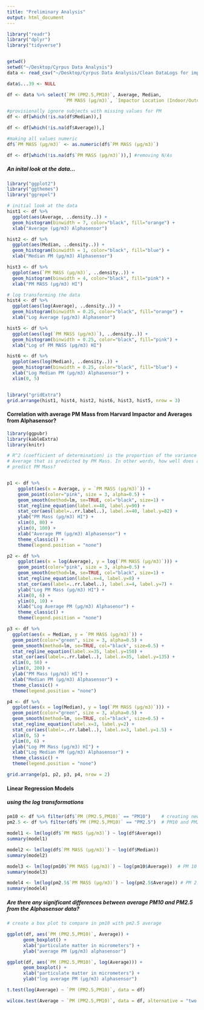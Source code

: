 ```yaml
---
title: "Preliminary Analysis"
output: html_document
---
```


```r

library("readr")
library("dplyr")
library("tidyverse")


getwd()
setwd("~/Desktop/Cyrpus Data Analysis")
data <- read_csv("~/Desktop/Cyrpus Data Analysis/Clean DataLogs for impactors and Alphasense(cor_Dates+ Match Alphasense)_Updated AM 28-9-22.csv")

data$...39 <- NULL

df <- data %>% select(`PM (PM2.5,PM10)`, Average, Median, 
                     `PM MASS (μg/m3)`, `Impactor Location (Indoor/Outdoor)`)

#provisionally ignore subjects with missing values for PM 
df <- df[which(!is.na(df$Median)),] 

df <- df[which(!is.na(df$Average)),] 

#making all values numeric 
df$`PM MASS (μg/m3)` <- as.numeric(df$`PM MASS (μg/m3)`)

df <- df[which(!is.na(df$`PM MASS (μg/m3)`)),] #removing N/As 


```

##### An inital look at the data...
```r

library("ggplot2")
library("ggthemes")
library("ggrepel")

# initial look at the data 
hist1 <- df %>% 
  ggplot(aes(Average, ..density..)) + 
  geom_histogram(binwidth = 7, color="black", fill="orange") + 
  xlab("Average (μg/m3) Alphasensor") 

hist2 <- df %>% 
  ggplot(aes(Median, ..density..)) + 
  geom_histogram(binwidth = 1, color="black", fill="blue") + 
  xlab("Median PM (μg/m3) Alphasensor") 

hist3 <- df %>% 
  ggplot(aes(`PM MASS (μg/m3)`, ..density..)) + 
  geom_histogram(binwidth = 4, color="black", fill="pink") + 
  xlab("PM MASS (μg/m3) HI") 

# log transforming the data
hist4 <- df %>% 
  ggplot(aes(log(Average), ..density..)) + 
  geom_histogram(binwidth = 0.25, color="black", fill="orange") + 
  xlab("Log Average (μg/m3) Alphasenor") 

hist5 <- df %>% 
  ggplot(aes(log(`PM MASS (μg/m3)`), ..density..)) + 
  geom_histogram(binwidth = 0.25, color="black", fill="pink") + 
  xlab("Log of PM MASS (μg/m3) HI") 

hist6 <- df %>% 
  ggplot(aes(log(Median), ..density..)) + 
  geom_histogram(binwidth = 0.25, color="black", fill="blue") + 
  xlab("Log Median PM (μg/m3) Alphasensor") + 
  xlim(0, 5)


library("gridExtra")
grid.arrange(hist1, hist4, hist2, hist6, hist3, hist5, nrow = 3)

```


#### Correlation with average PM Mass from Harvard Impactor and Averages from Alphasensor?


```r

library(ggpubr)
library(kableExtra)
library(knitr)

# R^2 (coefficient of determination) is the proportion of the variance in the  
# Average that is predicted by PM Mass. In other words, how well does avg. 
# predict PM Mass? 


p1 <- df %>% 
    ggplot(aes(x = Average, y = `PM MASS (μg/m3)`)) + 
    geom_point(color="pink", size = 3, alpha=0.5) +  
    geom_smooth(method=lm, se=TRUE, col="black", size=1) +
    stat_regline_equation(label.x=40, label.y=90) +
    stat_cor(aes(label=..rr.label..), label.x=40, label.y=82) +
    ylab("PM Mass (μg/m3) HI") + 
    xlim(0, 80) + 
    ylim(0, 100) + 
    xlab("Average PM (μg/m3) Alphasensor") +
    theme_classic() + 
    theme(legend.position = "none") 

p2 <- df %>% 
    ggplot(aes(x = log(Average), y = log(`PM MASS (μg/m3)`))) + 
    geom_point(color="pink", size = 3, alpha=0.5) +  
    geom_smooth(method=lm, se=TRUE, col="black", size=1) +
    stat_regline_equation(label.x=4, label.y=8) +
    stat_cor(aes(label=..rr.label..), label.x=4, label.y=7) +
    ylab("Log PM Mass (μg/m3) HI") + 
    xlim(0, 6) + 
    ylim(0, 10) + 
    xlab("Log Average PM (μg/m3) Alphasenor") +
    theme_classic() + 
    theme(legend.position = "none")

p3 <- df %>% 
  ggplot(aes(x = Median, y = `PM MASS (μg/m3)`)) + 
  geom_point(color="green", size = 3, alpha=0.5) +
  geom_smooth(method=lm, se=TRUE, col="black", size=0.5) +
  stat_regline_equation(label.x=35, label.y=150) +
  stat_cor(aes(label=..rr.label..), label.x=35, label.y=135) +
  xlim(0, 50) + 
  ylim(0, 200) +
  ylab("PM Mass (μg/m3) HI") + 
  xlab("Median PM (μg/m3) Alphasensor") +
  theme_classic() + 
  theme(legend.position = "none") 

p4 <- df %>% 
  ggplot(aes(x = log(Median), y = log(`PM MASS (μg/m3)`))) + 
  geom_point(color="green", size = 3, alpha=0.5) +
  geom_smooth(method=lm, se=TRUE, col="black", size=0.5) +
  stat_regline_equation(label.x=3, label.y=2) +
  stat_cor(aes(label=..rr.label..), label.x=3, label.y=1.5) +
  xlim(0, 5) + 
  ylim(0, 6) + 
  ylab("Log PM Mass (μg/m3) HI") + 
  xlab("Log Median PM (μg/m3) Alphasensor") +
  theme_classic() + 
  theme(legend.position = "none") 

grid.arrange(p1, p2, p3, p4, nrow = 2)

```


#### Linear Regression Models 
##### **using the log transformations**

```r
pm10 <- df %>% filter(df$`PM (PM2.5,PM10)` == "PM10")    # creating new dfs for
pm2.5 <- df %>% filter(df$`PM (PM2.5,PM10)` == "PM2.5")  # PM10 and PM2.5

model1 <- lm(log(df$`PM MASS (μg/m3)`) ~ log(df$Average))  
summary(model1)

model2 <- lm(log(df$`PM MASS (μg/m3)`) ~ log(df$Median)) 
summary(model2)

model3 <- lm(log(pm10$`PM MASS (μg/m3)`) ~ log(pm10$Average))  # PM 10 
summary(model3)

model4 <- lm(log(pm2.5$`PM MASS (μg/m3)`) ~ log(pm2.5$Average)) # PM 2.5
summary(model4)


```

##### Are there any significant differences between average PM10 and PM2.5 from the Alphasensor data?
```r

# create a box plot to compare in pm10 with pm2.5 average

ggplot(df, aes(`PM (PM2.5,PM10)`, Average)) +
      geom_boxplot() + 
      xlab("particulate matter in micrometers") +
      ylab("average PM (μg/m3) alphasensor")

ggplot(df, aes(`PM (PM2.5,PM10)`, log(Average))) +
      geom_boxplot() + 
      xlab("particulate matter in micrometers") +
      ylab("log average PM (μg/m3) alphasensor")

t.test(log(Average) ~ `PM (PM2.5,PM10)`, data = df) 

wilcox.test(Average ~ `PM (PM2.5,PM10)`, data = df, alternative = "two.sided")

```
